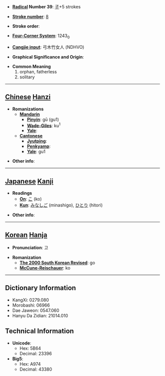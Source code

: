 * '''[[Wiktionary:Chinese radical index| Radical]] Number 39''': [[Wiktionary:Chinese radical index 子|子]]+5 strokes

* '''[[Wiktionary:Chinese total strokes index|Stroke number]]''': [[Wiktionary:Chinese total strokes index 8|8]]

* '''Stroke order''': 

* '''[[Wiktionary:Chinese four corner index|Four-Corner System]]''': 1243<sub>0</sub>

* '''[[Wiktionary:Chinese Cangjie index|Cangjie input]]''': 弓木竹女人 (NDHVO)

* '''Graphical Significance and Origin''': 

* '''Common Meaning'''
*#orphan, fatherless
*# solitary


----

== [[Chinese]] [[Hanzi]] ==

* '''Romanizations'''
** '''[[Mandarin]]'''
*** '''[[Pinyin]]''': gū (gu1)
*** '''[[Wade-Giles]]''': ku<sup>1</sup>
*** '''[[Yale]]''': 
** '''[[Cantonese]]'''
*** '''[[Jyutping]]''':
*** '''[[Penkyamp]]''': 
*** '''[[Yale]]''': gu1

* '''Other info''': 

----

== [[Japanese]] [[Kanji]] ==

* '''Readings'''
** '''[[On]]''': [[こ]] (ko)
** '''[[Kun]]''': [[みなしご]] (minashigo), [[ひとり]] (hitori)

* '''Other info''':  

----

== [[Korean]] [[Hanja]] ==

* '''Pronunciation''': 고

* '''Romanization'''
** '''[[The 2000 South Korean Revised Romanization|The 2000 South Korean Revised]]''': go
** '''[[McCune-Reischauer]]''': ko

----

== Dictionary Information ==

* KangXi: 0279.080
* Morobashi: 06966
* Dae Jaweon: 0547.060
* Hanyu Da Zidian: 21014.010

== Technical Information ==

* '''Unicode''':
** Hex: 5B64
** Decimal: 23396
* '''Big5''':
** Hex: A974
** Decimal: 43380